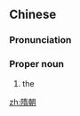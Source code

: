 ==Chinese==
{{zh-forms}}
{{wikipedia|lang=zh}}

===Pronunciation===
{{zh-pron
|m=Suícháo
|c=ceoi4 ciu4
|h=pfs=Sùi-chhèu
|md=Sùi-dièu
|mn=Sûi-tiâu
|cat=pn
}}

===Proper noun===
{{zh-proper noun}}

# the {{w|Sui dynasty}}

[[zh:隋朝]]